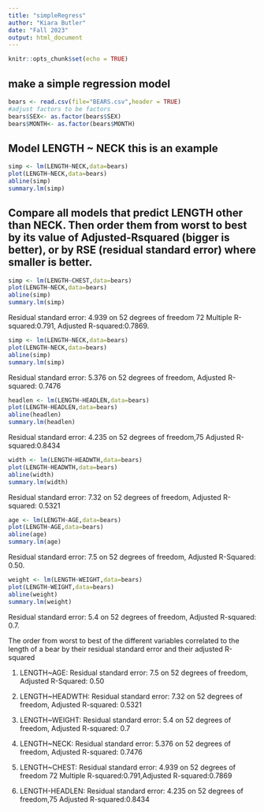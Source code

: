 ```yaml
---
title: "simpleRegress"
author: "Kiara Butler"
date: "Fall 2023"
output: html_document
---
```


```r
knitr::opts_chunk$set(echo = TRUE)
```

## make a simple regression model

```r
bears <- read.csv(file="BEARS.csv",header = TRUE)
#adjust factors to be factors
bears$SEX<- as.factor(bears$SEX)
bears$MONTH<- as.factor(bears$MONTH)
```

## Model LENGTH ~ NECK  this is an example  

```r
simp <- lm(LENGTH~NECK,data=bears)
plot(LENGTH~NECK,data=bears)
abline(simp)
summary.lm(simp)
```


## Compare all models that predict LENGTH other than NECK. Then order them from worst to best by its value of Adjusted-Rsquared (bigger is better), or by RSE (residual standard error) where smaller is better. 

```r
simp <- lm(LENGTH~CHEST,data=bears)
plot(LENGTH~NECK,data=bears)
abline(simp)
summary.lm(simp)
```


Residual standard error: 4.939 on 52 degrees of freedom 72 Multiple R-squared:0.791, Adjusted R-squared:0.7869.
 

```r
simp <- lm(LENGTH~NECK,data=bears)
plot(LENGTH~NECK,data=bears)
abline(simp)
summary.lm(simp)
```


Residual standard error: 5.376 on 52 degrees of freedom, Adjusted R-squared: 0.7476


```r
headlen <- lm(LENGTH~HEADLEN,data=bears)
plot(LENGTH~HEADLEN,data=bears)
abline(headlen)
summary.lm(headlen)
```

Residual standard error: 4.235 on 52 degrees of freedom,75 Adjusted R-squared:0.8434


```r
width <- lm(LENGTH~HEADWTH,data=bears)
plot(LENGTH~HEADWTH,data=bears)
abline(width)
summary.lm(width)
```

Residual standard error: 7.32 on 52 degrees of freedom, Adjusted R-squared: 0.5321


```r
age <- lm(LENGTH~AGE,data=bears)
plot(LENGTH~AGE,data=bears)
abline(age)
summary.lm(age)
```


Residual standard error: 7.5 on 52 degrees of freedom, Adjusted R-Squared: 0.50.



```r
weight <- lm(LENGTH~WEIGHT,data=bears)
plot(LENGTH~WEIGHT,data=bears)
abline(weight)
summary.lm(weight)
```

Residual standard error: 5.4 on 52 degrees of freedom, Adjusted R-squared: 0.7.  




The order from worst to best of the different variables correlated to the length of a bear by their residual standard error and their adjusted R-squared

1. LENGTH~AGE: Residual standard error: 7.5 on 52 degrees of freedom, Adjusted R-Squared: 0.50

2. LENGTH~HEADWTH: Residual standard error: 7.32 on 52 degrees of freedom, Adjusted R-squared: 0.5321

3. LENGTH~WEIGHT: Residual standard error: 5.4 on 52 degrees of freedom, Adjusted R-squared: 0.7

4. LENGTH~NECK: Residual standard error: 5.376 on 52 degrees of freedom, Adjusted R-squared: 0.7476

5. LENGTH~CHEST: Residual standard error: 4.939 on 52 degrees of freedom 72 Multiple R-squared:0.791,Adjusted R-squared:0.7869

6. LENGTH-HEADLEN: Residual standard error: 4.235 on 52 degrees of freedom,75 Adjusted R-squared:0.8434








